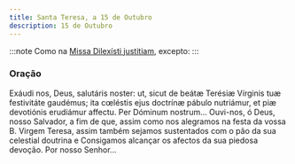 ```yaml
---
title: Santa Teresa, a 15 de Outubro
description: 15 de Outubro
---
```


:::note
Como na [Missa Dilexísti justitiam](/missal/comum/20virgemnaomartir1.mdx), excepto:
:::

### Oração

<div class="side-by-side not-content">
  <span>
    Exáudi nos, Deus, salutáris noster: ut, sicut de beátæ Terésiæ Vírginis tuæ
    festivitáte gaudémus; ita cœléstis ejus doctrínæ pábulo nutriámur, et piæ
    devotiónis erudiámur affectu. Per Dóminum nostrum...
  </span>
  <span>
    Ouvi-nos, ó Deus, nosso Salvador, a fim de que, assim como nos alegramos na
    festa da vossa B. Virgem Teresa, assim também sejamos sustentados com o pão
    da sua celestial doutrina e Consigamos alcançar os afectos da sua piedosa
    devoção. Por nosso Senhor...
  </span>
</div>
